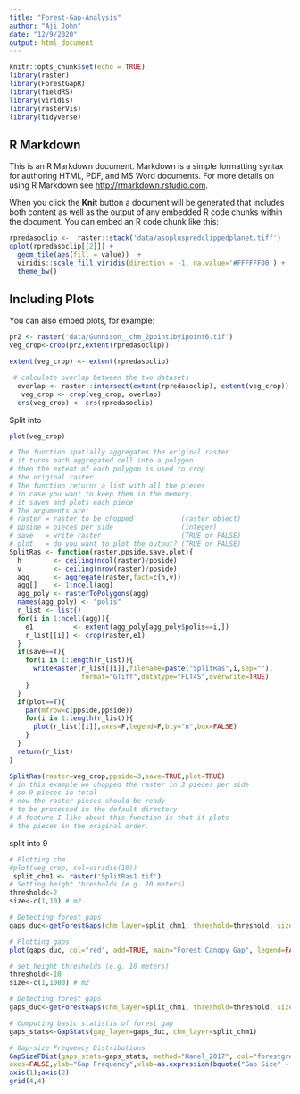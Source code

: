 ```yaml
---
title: "Forest-Gap-Analysis"
author: "Aji John"
date: "12/9/2020"
output: html_document
---
```


```r
knitr::opts_chunk$set(echo = TRUE)
library(raster)
library(ForestGapR)
library(fieldRS)
library(viridis)
library(rasterVis)
library(tidyverse)
```

## R Markdown

This is an R Markdown document. Markdown is a simple formatting syntax for authoring HTML, PDF, and MS Word documents. For more details on using R Markdown see <http://rmarkdown.rstudio.com>.

When you click the **Knit** button a document will be generated that includes both content as well as the output of any embedded R code chunks within the document. You can embed an R code chunk like this:

```r
rpredasoclip <-  raster::stack('data/asopluspredclippedplanet.tiff')
gplot(rpredasoclip[[2]]) + 
  geom_tile(aes(fill = value))  +
  viridis::scale_fill_viridis(direction = -1, na.value='#FFFFFF00') + 
  theme_bw()

```

## Including Plots

You can also embed plots, for example:

```r
pr2 <- raster('data/Gunnison__chm_2point1by1point6.tif')
veg_crop<-crop(pr2,extent(rpredasoclip))

extent(veg_crop) <- extent(rpredasoclip)

 # calculate overlap between the two datasets
  overlap <- raster::intersect(extent(rpredasoclip), extent(veg_crop))
   veg_crop <- crop(veg_crop, overlap)
  crs(veg_crop) <- crs(rpredasoclip)
```

Split into 

```r

plot(veg_crop)


```

```r
# The function spatially aggregates the original raster
# it turns each aggregated cell into a polygon
# then the extent of each polygon is used to crop
# the original raster.
# The function returns a list with all the pieces
# in case you want to keep them in the memory. 
# it saves and plots each piece
# The arguments are:
# raster = raster to be chopped            (raster object)
# ppside = pieces per side                 (integer)
# save   = write raster                    (TRUE or FALSE)
# plot   = do you want to plot the output? (TRUE or FALSE)
SplitRas <- function(raster,ppside,save,plot){
  h        <- ceiling(ncol(raster)/ppside)
  v        <- ceiling(nrow(raster)/ppside)
  agg      <- aggregate(raster,fact=c(h,v))
  agg[]    <- 1:ncell(agg)
  agg_poly <- rasterToPolygons(agg)
  names(agg_poly) <- "polis"
  r_list <- list()
  for(i in 1:ncell(agg)){
    e1          <- extent(agg_poly[agg_poly$polis==i,])
    r_list[[i]] <- crop(raster,e1)
  }
  if(save==T){
    for(i in 1:length(r_list)){
      writeRaster(r_list[[i]],filename=paste("SplitRas",i,sep=""),
                  format="GTiff",datatype="FLT4S",overwrite=TRUE)  
    }
  }
  if(plot==T){
    par(mfrow=c(ppside,ppside))
    for(i in 1:length(r_list)){
      plot(r_list[[i]],axes=F,legend=F,bty="n",box=FALSE)  
    }
  }
  return(r_list)
}

```

```r

SplitRas(raster=veg_crop,ppside=3,save=TRUE,plot=TRUE)
# in this example we chopped the raster in 3 pieces per side
# so 9 pieces in total
# now the raster pieces should be ready 
# to be processed in the default directory
# A feature I like about this function is that it plots
# the pieces in the original order. 
```

split into 9

```r
# Plotting chm
#plot(veg_crop, col=viridis(10))
 split_chm1 <- raster('SplitRas1.tif')
# Setting height thresholds (e.g. 10 meters)
threshold<-2
size<-c(1,10) # m2

# Detecting forest gaps
gaps_duc<-getForestGaps(chm_layer=split_chm1, threshold=threshold, size=size)

# Plotting gaps
plot(gaps_duc, col="red", add=TRUE, main="Forest Canopy Gap", legend=FALSE)
```

```r
# set height thresholds (e.g. 10 meters)
threshold<-10
size<-c(1,1000) # m2

# Detecting forest gaps
gaps_duc<-getForestGaps(chm_layer=split_chm1, threshold=threshold, size=size)

# Computing basic statistis of forest gap
gaps_stats<-GapStats(gap_layer=gaps_duc, chm_layer=split_chm1)

# Gap-size Frequency Distributions
GapSizeFDist(gaps_stats=gaps_stats, method="Hanel_2017", col="forestgreen", pch=16, cex=1,
axes=FALSE,ylab="Gap Frequency",xlab=as.expression(bquote("Gap Size" ~ (m^2) )))
axis(1);axis(2)
grid(4,4)
```